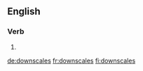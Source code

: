 ==English==

===Verb===
{{head|en|verb form}}

# {{en-third-person singular of|downscale}}

[[de:downscales]]
[[fr:downscales]]
[[fi:downscales]]